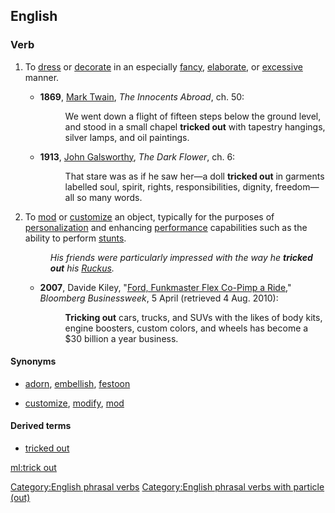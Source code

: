 ==English==

===Verb===
{{en-verb|head=[[trick]] [[out]]|tricks out|tricking out|tricked out}}

# {{informal|transitive|of a person or thing}} To [[dress]] or [[decorate]] in an especially [[fancy]], [[elaborate]], or [[excessive]] manner. 
#* '''1869''', [[w:Mark Twain|Mark Twain]], ''The Innocents Abroad'', ch. 50:
#*: We went down a flight of fifteen steps below the ground level, and stood in a small chapel '''tricked out''' with tapestry hangings, silver lamps, and oil paintings.
#* '''1913''', [[w:John Galsworthy|John Galsworthy]], ''The Dark Flower'', ch. 6:
#*: That stare was as if he saw her—a doll '''tricked out''' in garments labelled soul, spirit, rights, responsibilities, dignity, freedom—all so many words.
# {{informal|transitive|of a [[motor vehicle]], etc.}} To [[mod]] or [[customize]] an object, typically for the purposes of [[personalization]] and enhancing [[performance]] capabilities such as the ability to perform [[stunt]]s.
#: ''His friends were particularly impressed with the way he '''tricked out''' his [[wikipedia:Honda_Ruckus|Ruckus]].''
#* '''2007''', Davide Kiley, "[http://www.businessweek.com/autos/content/apr2007/bw20070405_399949.htm Ford, Funkmaster Flex Co-Pimp a Ride]," ''Bloomberg Businessweek'', 5 April (retrieved 4 Aug. 2010):
#*: '''Tricking out''' cars, trucks, and SUVs with the likes of body kits, engine boosters, custom colors, and wheels has become a $30 billion a year business.

====Synonyms====
* {{sense|dress or decorate in a fancy or elaborate manner}} [[adorn]], [[embellish]], [[festoon]]
* {{sense|mod or customize}} [[customize]], [[modify]], [[mod]]

====Derived terms====
* [[tricked out]]  {{pos_a}}

[[Category:English phrasal verbs]]
[[Category:English phrasal verbs with particle (out)]]

[[ml:trick out]]